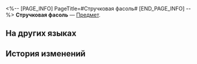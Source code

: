 <%-- [PAGE_INFO]
PageTitle=#Стручковая фасоль#
[END_PAGE_INFO] --%>
{{Предмет Инфобокс
|id          = 260023
|Изображение = Предмет Стручковая фасоль.png
|Тип         = 
|Инвентарь   = 
|Редкость    = 2
|Эффект      = 
|Описание    = Обычный ингредиент: фрукты и овощи для приготовления блюд.
|Источник1   = [[Урожай]]
}}
{{Описание|В стручке по порядку лежат сладкие бобы. Секрет открытия стручка заключается в том, чтобы сначала оторвать боковые нити. Феям тяжело сделать это своими лапками.}}
'''Стручковая фасоль''' — [[Предмет]].

==На других языках==
{{На других языках
|en   = Peapod
|zhs  = 荚荚豆
|zht  = 莢莢豆
|ja   = ツブツブマメ
|ko   = 완두콩
|es   = Guisantes
|fr   = Petits pois
|ru   = Стручковая фасоль
|th   = ฝักถั่ว
|vi   = Đậu Hà Lan
|de   = Erbsenschote
|id   = Kacang Polong
|pt   = Vagem
}}

==История изменений==
{{История изменений|3.5}}